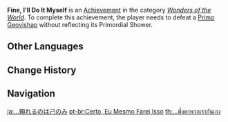 {{Achievement Infobox
|title        = 
|id           = 82101
|order id     = 2102
|category     = Wonders of the World
|description  = Defeat a [[Primo Geovishap]] without reflecting its Primordial Shower.
|requirements = 
|primogems    = 5
|tracking     = 
|hidden       = 1
|topic        = Primo Geovishap
|type         = Boss
}}
'''Fine, I'll Do It Myself''' is an [[Achievement]] in the category ''[[Wonders of the World]]''. To complete this achievement, the player needs to defeat a [[Primo Geovishap]] without reflecting its Primordial Shower.
<!--
==Trivia==

==Video Guides==
{{EVT
|video1   = 
|caption1 = 
}}
-->
==Other Languages==
{{Other Languages
|en      = Fine, I'll Do It Myself
|zhs     = …全靠我们自己
|zhs_rm  = ...Quán Hào Wǒmen Zìjǐ
|zht     = …全靠我們自己
|zht_rm  = ...Quán Hào Wǒmen Zìjǐ
|zh_tl   = ...All On Our Own
|ja      = …頼れるのは己のみ
|ja_rm   = ...Tayoreru no wa Onore nomi
|ja_tl   = ...I Can Only Trust Myself
|ko      = …우리의 힘만으로
|ko_rm   = ...Uri-ui Himmaneuro
|ko_tl   = ...Only in Our Own Power
|es      = ... Puedo yo solo
|es_tl   = ... I Can Do It Myself
|fr      = On n'est jamais mieux servi...
|fr_tl   = You Are Never Better Served...
|fr_note = In reference to "''on n'est jamais mieux servi que par soi-même''", a French proverb that literally means "you are never better served than by yourself." An equivalent to "{{wt|if you want a thing done well, do it yourself}}."
|ru      = Ладно, я сделаю это сам
|ru_tl   = Alright, I'll Do It Myself
|th      = ...พึ่งพาพวกเรากันเอง
|th_rm   = 
|th_tl   = 
|vi      = ...Dựa Vào Chính Mình
|vi_tl   = 
|de      = Ich schaff das selbst
|de_tl   = I Can Do On My Own
|id      = ...Hanya Mengandalkan Diri Sendiri
|id_tl   = ..Just Rely on Myself
|pt      = Certo, Eu Mesmo Farei Isso
|pt_tl   = 
|tr      = İş Başa Düştü
|tr_tl   = 
|it      = Va bene, lo faccio da me
|it_tl   = 
}}

==Change History==
{{Change History|2.0}}
<!--
==References==
{{Reflist}}
-->
==Navigation==
{{Achievement Navbox|Wonders of the World|Boss}}

[[ja:…頼れるのは己のみ]]
[[pt-br:Certo, Eu Mesmo Farei Isso]]
[[th:...พึ่งพาพวกเรากันเอง]]